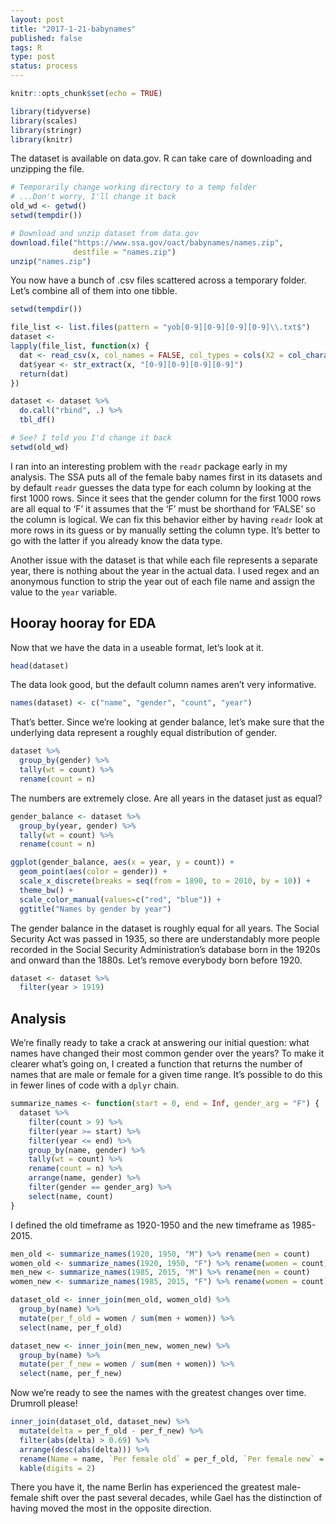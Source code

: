 ```yaml
--- 
layout: post
title: "2017-1-21-babynames"
published: false
tags: R
type: post
status: process
---
```




```r
knitr::opts_chunk$set(echo = TRUE)

library(tidyverse)
library(scales)
library(stringr)
library(knitr)
```

The dataset is available on data.gov. R can take care of downloading and unzipping the file.

```r

# Temporarily change working directory to a temp folder
# ...Don't worry, I'll change it back
old_wd <- getwd()
setwd(tempdir())

# Download and unzip dataset from data.gov
download.file("https://www.ssa.gov/oact/babynames/names.zip",
              destfile = "names.zip")
unzip("names.zip")

```

You now have a bunch of .csv files scattered across a temporary folder. Let's combine all of them into one tibble.

```r
setwd(tempdir())

file_list <- list.files(pattern = "yob[0-9][0-9][0-9][0-9]\\.txt$")
dataset <-
lapply(file_list, function(x) {
  dat <- read_csv(x, col_names = FALSE, col_types = cols(X2 = col_character()))
  dat$year <- str_extract(x, "[0-9][0-9][0-9][0-9]")
  return(dat)
})

dataset <- dataset %>%
  do.call("rbind", .) %>%
  tbl_df()

# See? I told you I'd change it back
setwd(old_wd)
```

I ran into an interesting problem with the `readr` package early in my analysis. The SSA puts all of the female baby names first in its datasets and by default `readr` guesses the data type for each column by looking at the first 1000 rows. Since it sees that the gender column for the first 1000 rows are all equal to 'F' it assumes that the 'F' must be shorthand for 'FALSE' so the column is logical. We can fix this behavior either by having `readr` look at more rows in its guess or by manually setting the column type. It's better to go with the latter if you already know the data type.

Another issue with the dataset is that while each file represents a separate year, there is nothing about the year in the actual data. I used regex and an anonymous function to strip the year out of each file name and assign the value to the `year` variable.

## Hooray hooray for EDA
Now that we have the data in a useable format, let's look at it.

```r
head(dataset)
```

The data look good, but the default column names aren't very informative.

```r
names(dataset) <- c("name", "gender", "count", "year")
```

That's better. Since we're looking at gender balance, let's make sure that the underlying data represent a roughly equal distribution of gender.

```r

dataset %>%
  group_by(gender) %>%
  tally(wt = count) %>%
  rename(count = n)

```
The numbers are extremely close. Are all years in the dataset just as equal?

```r
gender_balance <- dataset %>%
  group_by(year, gender) %>%
  tally(wt = count) %>%
  rename(count = n)

ggplot(gender_balance, aes(x = year, y = count)) +
  geom_point(aes(color = gender)) +
  scale_x_discrete(breaks = seq(from = 1890, to = 2010, by = 10)) +
  theme_bw() +
  scale_color_manual(values=c("red", "blue")) +
  ggtitle("Names by gender by year")

```

The gender balance in the dataset is roughly equal for all years. The Social Security Act was passed in 1935, so there are understandably more people recorded in the Social Security Administration's database born in the 1920s and onward than the 1880s. Let's remove everybody born before 1920.

```r
dataset <- dataset %>%
  filter(year > 1919)
```

## Analysis
We're finally ready to take a crack at answering our initial question: what names have changed their most common gender over the years? To make it clearer what's going on, I created a function that returns the number of names that are male or female for a given time range. It's possible to do this in fewer lines of code with a `dplyr` chain.

```r
summarize_names <- function(start = 0, end = Inf, gender_arg = "F") {
  dataset %>%
    filter(count > 9) %>%
    filter(year >= start) %>%
    filter(year <= end) %>%
    group_by(name, gender) %>%
    tally(wt = count) %>%
    rename(count = n) %>%
    arrange(name, gender) %>%
    filter(gender == gender_arg) %>%
    select(name, count)
}

```

I defined the old timeframe as 1920-1950 and the new timeframe as 1985-2015.

```r
men_old <- summarize_names(1920, 1950, "M") %>% rename(men = count)
women_old <- summarize_names(1920, 1950, "F") %>% rename(women = count)
men_new <- summarize_names(1985, 2015, "M") %>% rename(men = count)
women_new <- summarize_names(1985, 2015, "F") %>% rename(women = count)

dataset_old <- inner_join(men_old, women_old) %>%
  group_by(name) %>%
  mutate(per_f_old = women / sum(men + women)) %>%
  select(name, per_f_old)

dataset_new <- inner_join(men_new, women_new) %>%
  group_by(name) %>%
  mutate(per_f_new = women / sum(men + women)) %>%
  select(name, per_f_new)

```

Now we're ready to see the names with the greatest changes over time. Drumroll please!
```r
inner_join(dataset_old, dataset_new) %>%
  mutate(delta = per_f_old - per_f_new) %>%
  filter(abs(delta) > 0.69) %>%
  arrange(desc(abs(delta))) %>%
  rename(Name = name, `Per female old` = per_f_old, `Per female new` = per_f_new, `Change` = delta) %>%
  kable(digits = 2)
```


There you have it, the name Berlin has experienced the greatest male-female shift over the past several decades, while Gael has the distinction of having moved the most in the opposite direction.

